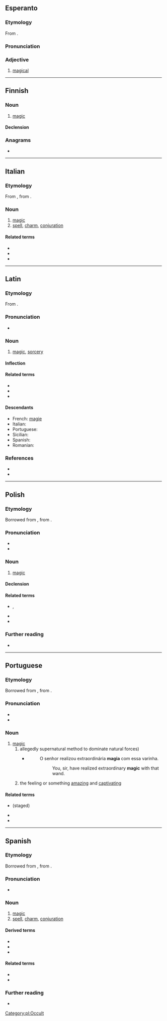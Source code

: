 {{also|màgia|mágia}}
==Esperanto==

===Etymology===
From {{suf|eo|magio|a}}.

===Pronunciation===
{{eo-IPA}}

===Adjective===
{{eo-head}}

# [[magical]]

----

==Finnish==

===Noun===
{{fi-noun}}

# [[magic]]

====Declension====
{{fi-decl-kulkija|magi|a}}

===Anagrams===
* {{anagrams|fi|maagi}}

----

==Italian==

===Etymology===
From {{der|it|LL.|magia}}, from {{der|it|grc|μαγεία}}.

===Noun===
{{it-noun|f|magie}}

# [[magic]]
# [[spell]], [[charm]], [[conjuration]]

====Related terms====
* {{l|it|mago}}
* {{l|it|magico}}
* {{l|it|magio}}

----

==Latin==

===Etymology===
From {{der|la|grc|μαγεία}}.

===Pronunciation===
* {{la-IPA|magīa|eccl=yes}}

===Noun===
{{la-noun|magīa|magīae|f|first}}

# [[magic]], [[sorcery]]

====Inflection====
{{la-decl-1st|magī}}

====Related terms====
* {{l|la|magice|magicē}}
* {{l|la|magicus}}
* {{l|la|magus}}

====Descendants====
* French: [[magie]]
* Italian: {{l|it|magia}}
* Portuguese: {{l|pt|magia}}
* Sicilian: {{l|scn|maggìa}}
* Spanish: {{l|es|magia}}
* Romanian: {{l|ro|magie}}

===References===
* {{R:L&S}}
* {{R:Gaffiot}}

----

==Polish==

===Etymology===
Borrowed from {{bor|pl|la|magia}}, from {{der|pl|grc|μαγεία}}.

===Pronunciation===
* {{pl-IPA}}
* {{audio|Pl-magia.ogg|audio|lang=pl}}

===Noun===
{{pl-noun|f}}

# [[magic]]

====Declension====
{{pl-decl-noun-f|tantum=s}}

====Related terms====
* {{l|pl|mag}}, {{l|pl|magik}}
* {{l|pl|magiczny}}
* {{l|pl|magicznie}}

===Further reading===
* {{R:PWN}}

[[Category:pl:Occult]]

----

==Portuguese==

===Etymology===
Borrowed from {{bor|pt|LL.|magia}}, from {{der|pt|grc|μαγεία}}.

===Pronunciation===
* {{IPA|/ma.ˈʒi.a/|lang=pt}}
* {{hyphenation|ma|gi|a|lang=pt}}

===Noun===
{{pt-noun|f}}

# [[magic]] 
## allegedly supernatural method to dominate natural forces)
##* {{RQ:Harry Potter|7|pt-BR|page=508}}
##*: O senhor realizou extraordinária '''magia''' com essa varinha.
##*:: You, sir, have realized extraordinary '''magic''' with that wand.
## {{lb|pt|figuratively}} the feeling or something [[amazing]] and [[captivating]]
##: {{ux|pt|A '''magia''' está no ar}}

====Related terms====
* {{l|pt|mágica}} (staged)
* {{l|pt|mago}}
* {{l|pt|mágico}}

----

==Spanish==
{{wikipedia|lang=es}}

===Etymology===
Borrowed from {{bor|es|LL.|magīa}}, from {{der|es|grc|μαγεία}}.

===Pronunciation===
* {{es-IPA}}

===Noun===
{{es-noun|f}}

# [[magic]]
# [[spell]], [[charm]], [[conjuration]]

====Derived terms====
* {{l|es|magia blanca}}
* {{l|es|magia negra}}
* {{l|es|por arte de magia}}

====Related terms====
* {{l|es|mágico}}
* {{l|es|mago}}

===Further reading===
* {{R:DRAE 2001}}